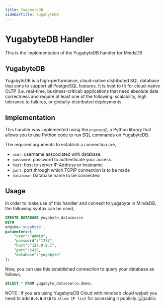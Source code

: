 ```yaml
---
title: YugabyteDB
sidebarTitle: YugabyteDB
---
```


# YugabyteDB Handler

This is the implementation of the  YugabyteDB handler for MindsDB.

## YugabyteDB
YugabyteDB is a high-performance, cloud-native distributed SQL database that aims to support all PostgreSQL features. It is best to fit for cloud-native OLTP (i.e. real-time, business-critical) applications that need absolute data correctness and require at least one of the following: scalability, high tolerance to failures, or globally-distributed deployments.

## Implementation
This handler was implemented using the `psycopg2`, a Python library that allows you to use Python code to run SQL commands on YugabyteDB.

The required arguments to establish a connection are,
* `user`: username asscociated with database
* `password`: password to authenticate your access
* `host`: host to server IP Address or hostname
* `port`: port through which TCPIP connection is to be made
* `database`: Database name to be connected


## Usage
In order to make use of this handler and connect to yugabyte in MindsDB, the following syntax can be used,
```sql
CREATE DATABASE yugabyte_datasource
WITH
engine='yugabyte',
parameters={
    "user":"admin",
    "password":"1234",
    "host":"127.0.0.1",
    "port":5433,
    "database":"yugabyte"
};
```

Now, you can use this established connection to query your database as follows,
```sql
SELECT * FROM yugabyte_datasource.demo;
```

NOTE : If you are using YugabyteDB Cloud with mindsdb cloud websit you need to add **`0.0.0.0\0`** to `allow IP list` for accessing it publicly.
![public](https://user-images.githubusercontent.com/75653580/185357710-932da3a0-dd6b-4f7c-afe3-8022cff220eb.png)
